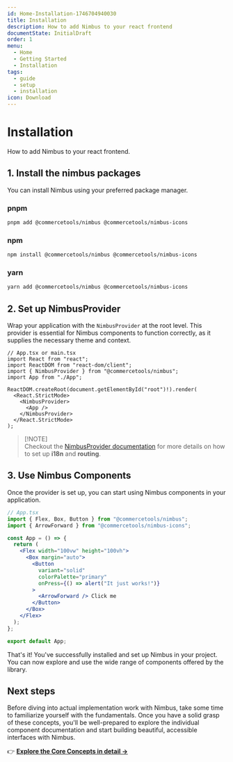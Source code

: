 ```yaml
---
id: Home-Installation-1746704940030
title: Installation
description: How to add Nimbus to your react frontend
documentState: InitialDraft
order: 1
menu:
  - Home
  - Getting Started
  - Installation
tags:
  - guide
  - setup
  - installation
icon: Download
---
```


# Installation

How to add Nimbus to your react frontend.

## 1. Install the nimbus packages

You can install Nimbus using your preferred package manager.

### pnpm

```bash
pnpm add @commercetools/nimbus @commercetools/nimbus-icons
```

### npm

```bash
npm install @commercetools/nimbus @commercetools/nimbus-icons
```

### yarn

```bash
yarn add @commercetools/nimbus @commercetools/nimbus-icons
```

## 2. Set up NimbusProvider

Wrap your application with the `NimbusProvider` at the root level. This provider
is essential for Nimbus components to function correctly, as it supplies the
necessary theme and context.

```tsx
// App.tsx or main.tsx
import React from "react";
import ReactDOM from "react-dom/client";
import { NimbusProvider } from "@commercetools/nimbus";
import App from "./App";

ReactDOM.createRoot(document.getElementById("root")!).render(
  <React.StrictMode>
    <NimbusProvider>
      <App />
    </NimbusProvider>
  </React.StrictMode>
);
```

> [!NOTE]\
> Checkout the [NimbusProvider documentation](/components/utilities/nimbusprovider)
> for more details on how to set up **i18n** and **routing**.

## 3. Use Nimbus Components

Once the provider is set up, you can start using Nimbus components in your
application.

```jsx
// App.tsx
import { Flex, Box, Button } from "@commercetools/nimbus";
import { ArrowForward } from "@commercetools/nimbus-icons";

const App = () => {
  return (
    <Flex width="100vw" height="100vh">
      <Box margin="auto">
        <Button
          variant="solid"
          colorPalette="primary"
          onPress={() => alert("It just works!")}
        >
          <ArrowForward /> Click me
        </Button>
      </Box>
    </Flex>
  );
};

export default App;
```

That's it! You've successfully installed and set up Nimbus in your project. You
can now explore and use the wide range of components offered by the library.

## Next steps

Before diving into actual implementation work with Nimbus, take some time to familiarize yourself with the fundamentals.
Once you have a solid grasp of these concepts, you'll be well-prepared to explore the individual component documentation and start building beautiful, accessible interfaces with Nimbus.

👉 **[Explore the Core Concepts in detail →](/home/core-concepts)**